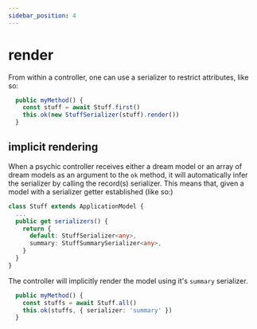 ```yaml
---
sidebar_position: 4
---
```


# render

From within a controller, one can use a serializer to restrict attributes, like so:

```ts
  public myMethod() {
    const stuff = await Stuff.first()
    this.ok(new StuffSerializer(stuff).render())
  }
```

## implicit rendering

When a psychic controller receives either a dream model or an array of dream models as an argument to the `ok` method, it will automatically infer the serializer by calling the record(s) serializer. This means that, given a model with a serializer getter established (like so:)

```ts
class Stuff extends ApplicationModel {
  ...
  public get serializers() {
    return {
      default: StuffSerializer<any>,
      summary: StuffSummarySerializer<any>,
    }
  }
}
```

The controller will implicitly render the model using it's `summary` serializer.

```ts
  public myMethod() {
    const stuffs = await Stuff.all()
    this.ok(stuffs, { serializer: 'summary' })
  }
```
